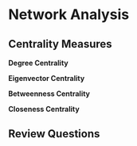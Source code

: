 # Network Analysis {#net-anal}

## Centrality Measures

  **Degree Centrality**
  
  **Eigenvector Centrality**
  
  **Betweenness Centrality**
  
  **Closeness Centrality**
  

## Review Questions

